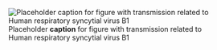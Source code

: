 ![Placeholder __caption__ for figure with transmission related to Human respiratory syncytial virus B1](/img/placeholder.jpg)